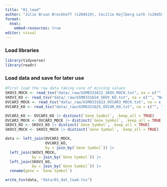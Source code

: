 ```yaml
---
title: "01_load"
author: "Julie Bruun Brockhoff (s204519), Cecilie Kejlberg Leth (s204584), Amalie Drud Nielsen (s204560), Chrysillis Hellemann Polhaus (s153664), Lise Lotte Eriksen (s154123)"
format: 
  html:
    embed-resources: true
editor: visual
---
```


### Load libraries

```r
library(tidyverse)
library(readr)
```

### Load data and save for later use

```r
#First load the raw data taking care of missing values 
SKOV3_MOCK <- read_tsv("data/_raw/GSM8331622_SKOV_MOCK.txt", na = c("", "NA", "N/A")) 
SKOV3_KO <- read_tsv("data/_raw/GSM8331624_SKOV_KO.txt", na = c("", "NA", "N/A")) 
OVCAR3_MOCK <- read_tsv("data/_raw/GSM8331623_OVCAR3_MOCK.txt", na = c("", "NA", "N/A")) 
OVCAR3_KO <- read_tsv("data/_raw/GSM8331625_OVCAR_KO.txt", na = c("", "NA", "N/A")) 
```

```r
OVCAR3_KO <- OVCAR3_KO |> distinct(`Gene Symbol`, .keep_all = TRUE)
OVCAR3_MOCK <- OVCAR3_MOCK |> distinct(`Gene Symbol`, .keep_all = TRUE)
SKOV3_KO <- SKOV3_KO |> distinct(`Gene Symbol`, .keep_all = TRUE)
SKOV3_MOCK <- SKOV3_MOCK |> distinct(`Gene Symbol`, .keep_all = TRUE)
```

```r
data <- left_join(OVCAR3_MOCK,
                  OVCAR3_KO, 
                  by = join_by(`Gene Symbol`)) |> 
  left_join(SKOV3_MOCK, 
            by = join_by(`Gene Symbol`)) |> 
  left_join(SKOV3_KO, 
            by = join_by(`Gene Symbol`)) |> 
  rename(gene = `Gene Symbol`)
```

```r
write_tsv(data, "data/01_dat_load.tsv")
```
